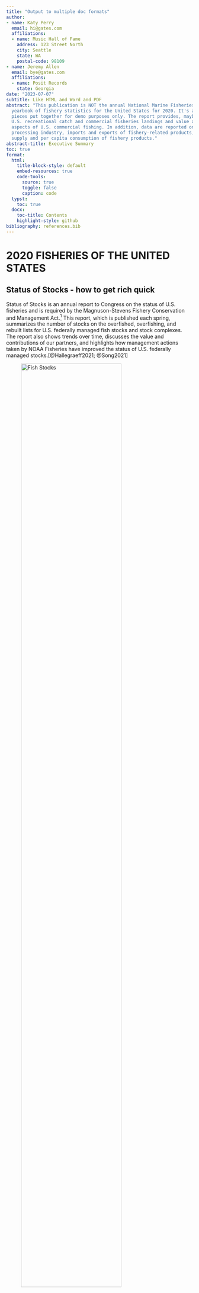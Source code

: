 ```yaml
---
title: "Output to multiple doc formats"
author:
- name: Katy Perry
  email: hi@gates.com
  affiliations:
  - name: Music Hall of Fame
    address: 123 Street North
    city: Seattle
    state: WA
    postal-code: 98109
- name: Jeremy Allen
  email: bye@gates.com
  affiliations:
  - name: Posit Records
    state: Georgia
date: "2023-07-07"
subtitle: Like HTML and Word and PDF
abstract: "This publication is NOT the annual National Marine Fisheries Service (NMFS)
  yearbook of fishery statistics for the United States for 2020. It's a grab-bag of
  pieces put together for demo purposes only. The report provides, maybe, data on
  U.S. recreational catch and commercial fisheries landings and value as well as other
  aspects of U.S. commercial fishing. In addition, data are reported on the U.S. fishery
  processing industry, imports and exports of fishery-related products, and domestic
  supply and per capita consumption of fishery products."
abstract-title: Executive Summary
toc: true
format:
  html:
    title-block-style: default
    embed-resources: true
    code-tools:
      source: true
      toggle: false
      caption: code
  typst:
    toc: true
  docx:
    toc-title: Contents
    highlight-style: github
bibliography: references.bib
---
```


# 2020 FISHERIES OF THE UNITED STATES

## Status of Stocks - how to get rich quick

Status of Stocks is an annual report to Congress on the status of U.S. fisheries and is required by the Magnuson-Stevens Fishery Conservation and Management Act.[^1] This report, which is published each spring, summarizes the number of stocks on the overfished, overfishing, and rebuilt lists for U.S. federally managed fish stocks and stock complexes. The report also shows trends over time, discusses the value and contributions of our partners, and highlights how management actions taken by NOAA Fisheries have improved the status of U.S. federally managed stocks.[@Hallegraeff2021; @Song2021]

[^1]: The real report is here https://www.fisheries.noaa.gov/resource/document/fisheries-united-states-2020, but I copied and jumbled a lot of the text and graphics for demo purposes.

![Fish Stocks](images/fish.png){width="80%"}

## Fisheries of the United States

Fisheries of the United States, published each fall, has been produced in its various forms for more than 100 years. It is the NOAA Fisheries yearbook of fishery statistics for the United States. It provides a snapshot of data, primarily at the national level, on U.S. recreational catch and commercial fisheries landings and value. In addition, data are reported on U.S. aquaculture production, the U.S. seafood processing industry, imports and exports of fishery-related products, and domestic supply and per capita consumption of fishery products.

![Map](images/map.png){width="80%"}

## Island Reporting

Data were collected and made available by [Dr. Kristen Gorman](https://www.uaf.edu/cfos/people/faculty/detail/kristen-gorman.php) and the Palmer Station, Antarctica LTER, a member of the [Long Term Ecological Research Network](https://lternet.edu/).

```r
#| echo: false
#| message: false

library(palmerpenguins)
library(dplyr)
library(ggplot2)

# filter out rows with no sex
dat <- penguins %>% 
  filter(!is.na(sex))

# bar plot
dat %>%
  ggplot(aes(x = island, fill = species)) +
  geom_bar() + 
  labs(
    title = "Where Do They Live?",
    subtitle = "by Island",
    caption = "data from palmerpenguines R package"
  )

```

## U.S. Marine Recreational Fisheries

NOAA Fisheries' Marine Recreational Information Program (MRIP) is the state-regional federal partnership that develops, improves, and implements a national network of surveys to estimate how many fish anglers catch and how many trips they take. It provides a snapshot of data, primarily at the national level, on U.S. recreational catch and commercial fisheries landings and value. In addition, data are reported on U.S. aquaculture production, the U.S. seafood processing industry, imports and exports of fishery-related products, and domestic supply and per capita consumption of fishery products. The report also shows trends over time, discusses the value and contributions of our partners, and highlights how management actions taken by NOAA Fisheries have improved the status of U.S. federally managed stocks.

## Acknowledgments {.appendix}

I am grateful for the insightful comments offered by the anonymous peer reviewers at Books & Texts. The generosity and expertise of one and all have improved this study in innumerable ways and saved me from many errors; those that inevitably remain are entirely my own responsibility.

### References {.appendix}
